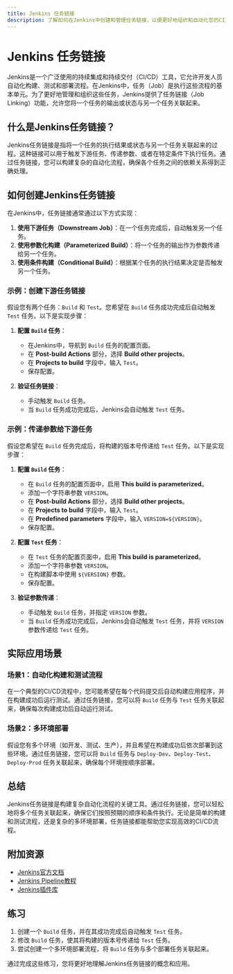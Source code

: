 ```yaml
---
title: Jenkins 任务链接
description: 了解如何在Jenkins中创建和管理任务链接，以便更好地组织和自动化您的CI/CD流程。
---
```


# Jenkins 任务链接

Jenkins是一个广泛使用的持续集成和持续交付（CI/CD）工具，它允许开发人员自动化构建、测试和部署流程。在Jenkins中，任务（Job）是执行这些流程的基本单元。为了更好地管理和组织这些任务，Jenkins提供了任务链接（Job Linking）功能，允许您将一个任务的输出或状态与另一个任务关联起来。

## 什么是Jenkins任务链接？

Jenkins任务链接是指将一个任务的执行结果或状态与另一个任务关联起来的过程。这种链接可以用于触发下游任务、传递参数、或者在特定条件下执行任务。通过任务链接，您可以构建复杂的自动化流程，确保各个任务之间的依赖关系得到正确处理。

## 如何创建Jenkins任务链接

在Jenkins中，任务链接通常通过以下方式实现：

1. **使用下游任务（Downstream Job）**：在一个任务完成后，自动触发另一个任务。
2. **使用参数化构建（Parameterized Build）**：将一个任务的输出作为参数传递给另一个任务。
3. **使用条件构建（Conditional Build）**：根据某个任务的执行结果决定是否触发另一个任务。

### 示例：创建下游任务链接

假设您有两个任务：`Build` 和 `Test`。您希望在 `Build` 任务成功完成后自动触发 `Test` 任务。以下是实现步骤：

1. **配置 `Build` 任务**：
   - 在Jenkins中，导航到 `Build` 任务的配置页面。
   - 在 **Post-build Actions** 部分，选择 **Build other projects**。
   - 在 **Projects to build** 字段中，输入 `Test`。
   - 保存配置。

2. **验证任务链接**：
   - 手动触发 `Build` 任务。
   - 当 `Build` 任务成功完成后，Jenkins会自动触发 `Test` 任务。

### 示例：传递参数给下游任务

假设您希望在 `Build` 任务完成后，将构建的版本号传递给 `Test` 任务。以下是实现步骤：

1. **配置 `Build` 任务**：
   - 在 `Build` 任务的配置页面中，启用 **This build is parameterized**。
   - 添加一个字符串参数 `VERSION`。
   - 在 **Post-build Actions** 部分，选择 **Build other projects**。
   - 在 **Projects to build** 字段中，输入 `Test`。
   - 在 **Predefined parameters** 字段中，输入 `VERSION=${VERSION}`。
   - 保存配置。

2. **配置 `Test` 任务**：
   - 在 `Test` 任务的配置页面中，启用 **This build is parameterized**。
   - 添加一个字符串参数 `VERSION`。
   - 在构建脚本中使用 `${VERSION}` 参数。
   - 保存配置。

3. **验证参数传递**：
   - 手动触发 `Build` 任务，并指定 `VERSION` 参数。
   - 当 `Build` 任务成功完成后，Jenkins会自动触发 `Test` 任务，并将 `VERSION` 参数传递给 `Test` 任务。

## 实际应用场景

### 场景1：自动化构建和测试流程

在一个典型的CI/CD流程中，您可能希望在每个代码提交后自动构建应用程序，并在构建成功后运行测试。通过任务链接，您可以将 `Build` 任务与 `Test` 任务关联起来，确保每次构建成功后自动运行测试。

### 场景2：多环境部署

假设您有多个环境（如开发、测试、生产），并且希望在构建成功后依次部署到这些环境。通过任务链接，您可以将 `Build` 任务与 `Deploy-Dev`、`Deploy-Test`、`Deploy-Prod` 任务关联起来，确保每个环境按顺序部署。

## 总结

Jenkins任务链接是构建复杂自动化流程的关键工具。通过任务链接，您可以轻松地将多个任务关联起来，确保它们按照预期的顺序和条件执行。无论是简单的构建和测试流程，还是复杂的多环境部署，任务链接都能帮助您实现高效的CI/CD流程。

## 附加资源

- [Jenkins官方文档](https://www.jenkins.io/doc/)
- [Jenkins Pipeline教程](https://www.jenkins.io/doc/book/pipeline/)
- [Jenkins插件库](https://plugins.jenkins.io/)

## 练习

1. 创建一个 `Build` 任务，并在其成功完成后自动触发 `Test` 任务。
2. 修改 `Build` 任务，使其将构建的版本号传递给 `Test` 任务。
3. 尝试创建一个多环境部署流程，将 `Build` 任务与多个部署任务关联起来。

通过完成这些练习，您将更好地理解Jenkins任务链接的概念和应用。
